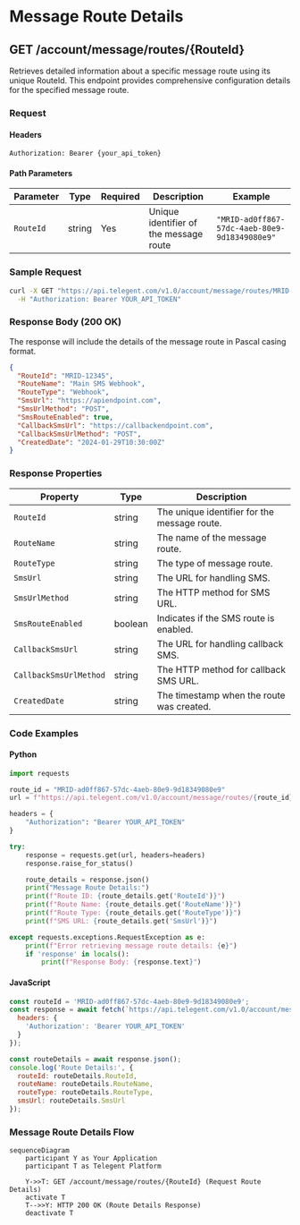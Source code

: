 # Message Route Details

## GET /account/message/routes/{RouteId}

Retrieves detailed information about a specific message route using its unique RouteId. This endpoint provides comprehensive configuration details for the specified message route.

### Request

#### Headers

```
Authorization: Bearer {your_api_token}
```

#### Path Parameters

| Parameter | Type | Required | Description | Example |
| --- | --- | --- | --- | --- |
| `RouteId` | string | Yes | Unique identifier of the message route | `"MRID-ad0ff867-57dc-4aeb-80e9-9d18349080e9"` |

### Sample Request

```bash
curl -X GET "https://api.telegent.com/v1.0/account/message/routes/MRID-ad0ff867-57dc-4aeb-80e9-9d18349080e9" \
  -H "Authorization: Bearer YOUR_API_TOKEN"
```

### Response Body (200 OK)

The response will include the details of the message route in Pascal casing format.

```json
{
  "RouteId": "MRID-12345",
  "RouteName": "Main SMS Webhook",
  "RouteType": "Webhook",
  "SmsUrl": "https://apiendpoint.com",
  "SmsUrlMethod": "POST",
  "SmsRouteEnabled": true,
  "CallbackSmsUrl": "https://callbackendpoint.com",
  "CallbackSmsUrlMethod": "POST",
  "CreatedDate": "2024-01-29T10:30:00Z"
}
```

### Response Properties

| Property           | Type    | Description                                  |
|--------------------|---------|----------------------------------------------|
| `RouteId`          | string  | The unique identifier for the message route. |
| `RouteName`        | string  | The name of the message route.               |
| `RouteType`        | string  | The type of message route.                   |
| `SmsUrl`           | string  | The URL for handling SMS.                    |
| `SmsUrlMethod`     | string  | The HTTP method for SMS URL.                 |
| `SmsRouteEnabled`  | boolean | Indicates if the SMS route is enabled.       |
| `CallbackSmsUrl`   | string  | The URL for handling callback SMS.           |
| `CallbackSmsUrlMethod`| string| The HTTP method for callback SMS URL.        |
| `CreatedDate`      | string  | The timestamp when the route was created.    |

### Code Examples

#### Python

```python
import requests

route_id = "MRID-ad0ff867-57dc-4aeb-80e9-9d18349080e9"
url = f"https://api.telegent.com/v1.0/account/message/routes/{route_id}"

headers = {
    "Authorization": "Bearer YOUR_API_TOKEN"
}

try:
    response = requests.get(url, headers=headers)
    response.raise_for_status()

    route_details = response.json()
    print("Message Route Details:")
    print(f"Route ID: {route_details.get('RouteId')}")
    print(f"Route Name: {route_details.get('RouteName')}")
    print(f"Route Type: {route_details.get('RouteType')}")
    print(f"SMS URL: {route_details.get('SmsUrl')}")

except requests.exceptions.RequestException as e:
    print(f"Error retrieving message route details: {e}")
    if 'response' in locals():
        print(f"Response Body: {response.text}")
```

#### JavaScript

```javascript
const routeId = 'MRID-ad0ff867-57dc-4aeb-80e9-9d18349080e9';
const response = await fetch(`https://api.telegent.com/v1.0/account/message/routes/${routeId}`, {
  headers: {
    'Authorization': 'Bearer YOUR_API_TOKEN'
  }
});

const routeDetails = await response.json();
console.log('Route Details:', {
  routeId: routeDetails.RouteId,
  routeName: routeDetails.RouteName,
  routeType: routeDetails.RouteType,
  smsUrl: routeDetails.SmsUrl
});
```

### Message Route Details Flow

```mermaid
sequenceDiagram
    participant Y as Your Application
    participant T as Telegent Platform

    Y->>T: GET /account/message/routes/{RouteId} (Request Route Details)
    activate T
    T-->>Y: HTTP 200 OK (Route Details Response)
    deactivate T
```